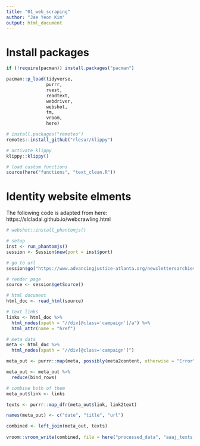```yaml
---
title: "01_web_scraping"
author: "Jae Yeon Kim"
output: html_document
---
```


# Install packages 

```r
if (!require(pacman)) install.packages("pacman")

pacman::p_load(tidyverse, 
               purrr, 
               rvest,
               readtext,
               webdriver,
               webshot,
               tm,
               vroom,
               here)

# install.packages("remotes")
remotes::install_github("rlesur/klippy")

# activate klippy
klippy::klippy()

# load custom functions 
source(here("functions", "text_clean.R"))
```

# Identity website elments 

The following code is adapted from here: https://slcladal.github.io/webcrawling.html

```r
# webshot::install_phantomjs()

# setup 
inst <- run_phantomjs()
session <- Session$new(port = inst$port)

# go to url 
session$go("https://www.advancingjustice-atlanta.org/newslettersarchieve")

# render page 
source <- session$getSource()

# html document
html_doc <- read_html(source)
```

```r
# text links 
links <- html_doc %>%
  html_nodes(xpath = "//div[@class='campaign']/a") %>%
  html_attr(name = "href")

# meta data 
meta <- html_doc %>%
  html_nodes(xpath = "//div[@class='campaign']") 

meta_out <- purrr::map(meta, possibly(meta2content, otherwise = "Error"))

meta_out <- meta_out %>%
  reduce(bind_rows)

# combine both of them
meta_out$link <- links
```

```r
texts <- purrr::map_dfr(meta_out$link, link2text)

names(meta_out) <- c("date", "title", "url")

combined <- left_join(meta_out, texts)
  
vroom::vroom_write(combined, file = here("processed_data", "aaaj_texts.csv"))
```